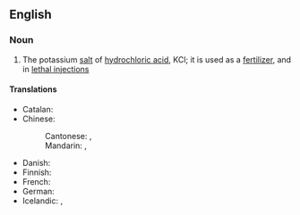 ==English==

===Noun===
{{wikipedia}}
{{en-noun|-}}

# {{lb|en|inorganic compound}} The potassium [[salt]] of [[hydrochloric acid]], KCl; it is used as a [[fertilizer]], and in [[lethal injection]]s

====Translations====
{{trans-top|the salt KCl}}
* Catalan: {{t|ca|clorur de potassi|m}}
* Chinese:
*: Cantonese: {{t|yue|氯化鉀|sc=Hani}}, {{t|yue|氯化钾|tr=luk6 faa3 gaap3|sc=Hani}}
*: Mandarin: {{t+|cmn|氯化鉀|sc=Hani}}, {{t+|cmn|氯化钾|tr=lǜhuàjiǎ|sc=Hani}}
{{trans-mid}}
* Danish: {{t|da|kaliumchlorid}}
* Finnish: {{t|fi|kaliumkloridi}}
* French: {{t+|fr|chlorure de potassium|m|sc=Hani}}
* German: {{t|de|Kaliumchlorid|n}}
* Icelandic: {{t|is|kalíumklóríð|n}}, {{t|is|kalínklóríð|n}}
{{trans-bottom}}